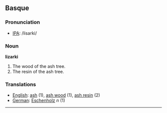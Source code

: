 == Basque ==

=== Pronunciation ===
*[[International Phonetic Alphabet|IPA]]: /lisarki/

=== Noun ===

'''lizarki''' 

#The wood of the ash tree.
#The resin of the ash tree.

=== Translations ===
*[[English]]: [[ash]] (1), [[ash wood]] (1), [[ash resin]] (2) 
*[[German]]: [[Eschenholz]] ''n'' (1)

----